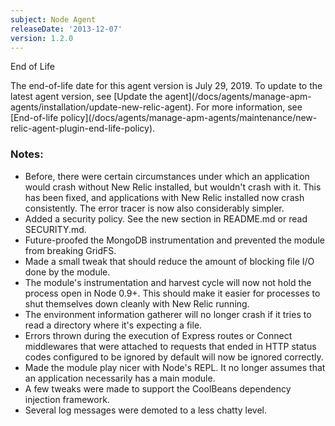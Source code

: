 ```yaml
---
subject: Node Agent
releaseDate: '2013-12-07'
version: 1.2.0
---
```


End of Life

<Callout variant="important">
  The end-of-life date for this agent version is July 29, 2019. To update to the latest agent version, see [Update the agent](/docs/agents/manage-apm-agents/installation/update-new-relic-agent). For more information, see [End-of-life policy](/docs/agents/manage-apm-agents/maintenance/new-relic-agent-plugin-end-life-policy).
</Callout>

### Notes:

* Before, there were certain circumstances under which an application would crash without New Relic installed, but wouldn't crash with it. This has been fixed, and applications with New Relic installed now crash consistently. The error tracer is now also considerably simpler.
* Added a security policy. See the new section in README.md or read SECURITY.md.
* Future-proofed the MongoDB instrumentation and prevented the module from breaking GridFS.
* Made a small tweak that should reduce the amount of blocking file I/O done by the module.
* The module's instrumentation and harvest cycle will now not hold the process open in Node 0.9+. This should make it easier for processes to shut themselves down cleanly with New Relic running.
* The environment information gatherer will no longer crash if it tries to read a directory where it's expecting a file.
* Errors thrown during the execution of Express routes or Connect middlewares that were attached to requests that ended in HTTP status codes configured to be ignored by default will now be ignored correctly.
* Made the module play nicer with Node's REPL. It no longer assumes that an application necessarily has a main module.
* A few tweaks were made to support the CoolBeans dependency injection framework.
* Several log messages were demoted to a less chatty level.

